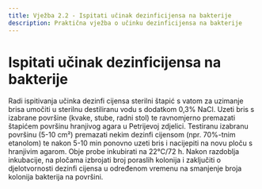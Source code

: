 ```yaml
---
title: Vježba 2.2 - Ispitati učinak dezinficijensa na bakterije
description: Praktična vježba o učinku dezinficijensa na bakterije
---
```


# Ispitati učinak dezinficijensa na bakterije

Radi ispitivanja učinka dezinfi cijensa sterilni štapić s vatom za uzimanje brisa umočiti u sterilnu destiliranu vodu s dodatkom 0,3% NaCl. Uzeti bris s izabrane površine (kvake, stube, radni stol) te ravnomjerno premazati štapićem površinu hranjivog agara u Petrijevoj zdjelici. Testiranu izabranu površinu (5-10 cm²) premazati nekim dezinfi cijensom (npr. 70%-tnim etanolom) te nakon 5-10 min ponovno uzeti bris i nacijepiti na novu ploču s hranjivim agarom. Obje probe inkubirati na 22°C/72 h. Nakon razdoblja inkubacije, na pločama izbrojati broj poraslih kolonija i zaključiti o djelotvornosti dezinfi cijensa u određenom vremenu na smanjenje broja kolonija bakterija na površini.